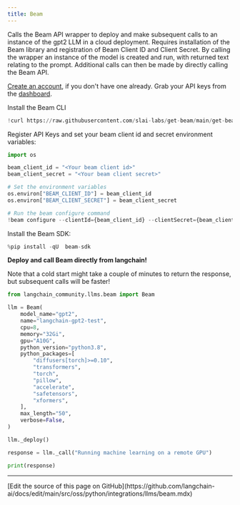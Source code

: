 ```yaml
---
title: Beam
---
```


Calls the Beam API wrapper to deploy and make subsequent calls to an instance of the gpt2 LLM in a cloud deployment. Requires installation of the Beam library and registration of Beam Client ID and Client Secret. By calling the wrapper an instance of the model is created and run, with returned text relating to the prompt. Additional calls can then be made by directly calling the Beam API.

[Create an account](https://www.beam.cloud/), if you don't have one already. Grab your API keys from the [dashboard](https://www.beam.cloud/dashboard/settings/api-keys).

Install the Beam CLI

```python
!curl https://raw.githubusercontent.com/slai-labs/get-beam/main/get-beam.sh -sSfL | sh
```

Register API Keys and set your beam client id and secret environment variables:

```python
import os

beam_client_id = "<Your beam client id>"
beam_client_secret = "<Your beam client secret>"

# Set the environment variables
os.environ["BEAM_CLIENT_ID"] = beam_client_id
os.environ["BEAM_CLIENT_SECRET"] = beam_client_secret

# Run the beam configure command
!beam configure --clientId={beam_client_id} --clientSecret={beam_client_secret}
```

Install the Beam SDK:

```python
%pip install -qU  beam-sdk
```

**Deploy and call Beam directly from langchain!**

Note that a cold start might take a couple of minutes to return the response, but subsequent calls will be faster!

```python
from langchain_community.llms.beam import Beam

llm = Beam(
    model_name="gpt2",
    name="langchain-gpt2-test",
    cpu=8,
    memory="32Gi",
    gpu="A10G",
    python_version="python3.8",
    python_packages=[
        "diffusers[torch]>=0.10",
        "transformers",
        "torch",
        "pillow",
        "accelerate",
        "safetensors",
        "xformers",
    ],
    max_length="50",
    verbose=False,
)

llm._deploy()

response = llm._call("Running machine learning on a remote GPU")

print(response)
```

---

<Callout icon="pen-to-square" iconType="regular">
  [Edit the source of this page on GitHub](https://github.com/langchain-ai/docs/edit/main/src/oss/python/integrations/llms/beam.mdx)
</Callout>
